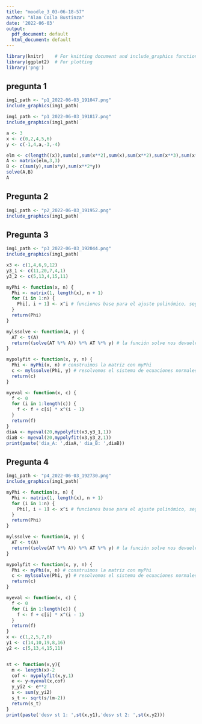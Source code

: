 ```yaml
---
title: "moodle_3_03-06-18-57"
author: "Alan Coila Bustinza"
date: '2022-06-03'
output:
  pdf_document: default
  html_document: default
---
```

```r
library(knitr)    # For knitting document and include_graphics function
library(ggplot2)  # For plotting
library('png') 
```
## pregunta 1

```r
img1_path <- "p1_2022-06-03_191047.png"
include_graphics(img1_path)
```
```r
img1_path <- "p1_2022-06-03_191817.png"
include_graphics(img1_path)
```


```r
a <- 3
x <- c(0,2,4,5,6)
y <- c(-1,4,a,-3,-4)

elm <- c(length((x)),sum(x),sum(x**2),sum(x),sum(x**2),sum(x**3),sum(x**2),sum(x**3),sum(x**4))
A <- matrix(elm,3,3)
B <- c(sum(y),sum(x*y),sum(x**2*y))
solve(A,B)
A

```

## Pregunta 2
```r
img1_path <- "p2_2022-06-03_191952.png"
include_graphics(img1_path)
```

## Pregunta 3
```r
img1_path <- "p3_2022-06-03_192044.png"
include_graphics(img1_path)
```
```r
x3 <- c(1,4,6,9,12)
y3_1 <- c(11,20,7,4,1)
y3_2 <- c(5,13,4,15,11)

myPhi <- function(x, n) {
  Phi <- matrix(1, length(x), n + 1)
  for (i in 1:n) {
    Phi[, i + 1] <- x^i # funciones base para el ajuste polinómico, segun el grado
  }
  return(Phi)
}
```
```r
mylssolve <- function(A, y) {
  AT <- t(A) 
  return((solve(AT %*% A)) %*% AT %*% y) # la función solve nos devuelve la inversa de la matriz
}

mypolyfit <- function(x, y, n) {
  Phi <- myPhi(x, n) # construimos la matriz con myPhi
  c <- mylssolve(Phi, y) # resolvemos el sistema de ecuaciones normales con la función mylssolve
  return(c)
}

myeval <- function(x, c) {
  f <- 0
  for (i in 1:length(c)) {
    f <- f + c[i] * x^(i - 1) 
  }
  return(f)
}
diaA <- myeval(20,mypolyfit(x3,y3_1,1))
diaB <- myeval(20,mypolyfit(x3,y3_2,1))
print(paste('dia_A: ',diaA,' dia_B: ',diaB))
```

## Pregunta 4
```r
img1_path <- "p4_2022-06-03_192730.png"
include_graphics(img1_path)
```

```r
myPhi <- function(x, n) {
  Phi <- matrix(1, length(x), n + 1)
  for (i in 1:n) {
    Phi[, i + 1] <- x^i # funciones base para el ajuste polinómico, segun el grado
  }
  return(Phi)
}

mylssolve <- function(A, y) {
  AT <- t(A) 
  return((solve(AT %*% A)) %*% AT %*% y) # la función solve nos devuelve la inversa de la matriz
}

mypolyfit <- function(x, y, n) {
  Phi <- myPhi(x, n) # construimos la matriz con myPhi
  c <- mylssolve(Phi, y) # resolvemos el sistema de ecuaciones normales con la función mylssolve
  return(c)
}

myeval <- function(x, c) {
  f <- 0
  for (i in 1:length(c)) {
    f <- f + c[i] * x^(i - 1) 
  }
  return(f)
}
x <- c(1,2,5,7,8)
y1 <- c(14,10,19,8,16)
y2 <- c(5,13,4,15,11)


st <- function(x,y){
  m <- length(x)-2
  cof <- mypolyfit(x,y,1)
  e <- y-myeval(x,cof)
  y_yi2 <- e**2
  s <- sum(y_yi2)
  s_t <- sqrt(s/(m-2))
  return(s_t)
}
print(paste('desv st 1: ',st(x,y1),'desv st 2: ',st(x,y2)))
```